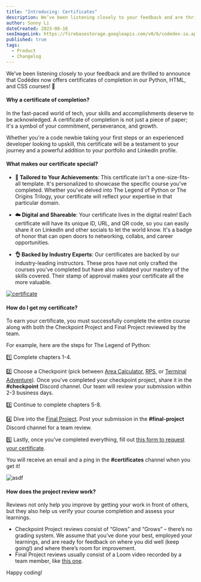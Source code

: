 ```yaml
---
title: "Introducing: Certificates"
description: We’ve been listening closely to your feedback and are thrilled to announce that Codédex now offers certificates of completion in our Python, HTML, and CSS courses!
author: Sonny Li
dateCreated: 2023-08-16
seoImageLink: https://firebasestorage.googleapis.com/v0/b/codedex-io.appspot.com/o/blogs%2Flevels-and-ranks%2Fbanner.png?alt=media&token=f1f3540e-e7c7-4c5e-b356-14de14319c4d
published: true
tags:
  - Product
  - Changelog
---
```


We’ve been listening closely to your feedback and are thrilled to announce that Codédex now offers certificates of completion in our Python, HTML, and CSS courses! 🙌

#### Why a certificate of completion?

In the fast-paced world of tech, your skills and accomplishments deserve to be acknowledged. A certificate of completion is not just a piece of paper; it's a symbol of your commitment, perseverance, and growth. 

Whether you're a code newbie taking your first steps or an experienced developer looking to upskill, this certificate will be a testament to your journey and a powerful addition to your portfolio and LinkedIn profile.

#### What makes our certificate special?

- **👤 Tailored to Your Achievements**: This certificate isn't a one-size-fits-all template. It's personalized to showcase the specific course you've completed. Whether you've delved into The Legend of Python or The Origins Trilogy, your certificate will reflect your expertise in that particular domain.

- **☁️ Digital and Shareable**: Your certificate lives in the digital realm! Each certificate will have its unique ID, URL, and QR code, so you can easily share it on LinkedIn and other socials to let the world know. It's a badge of honor that can open doors to networking, collabs, and career opportunities.

- **👌 Backed by Industry Experts**: Our certificates are backed by our industry-leading instructors. These pros have not only crafted the courses you've completed but have also validated your mastery of the skills covered. Their stamp of approval makes your certificate all the more valuable.

[![certificate](https://i.imgur.com/LwzTWJh.png)](https://www.codedex.io/certificates/b0690263-9c43-46e7-89d1-8713b17f5b9b)

#### How do I get my certificate?

To earn your certificate, you must successfully complete the entire course along with both the Checkpoint Project and Final Project reviewed by the team. 

For example, here are the steps for The Legend of Python:

1️⃣ Complete chapters 1-4.

2️⃣ Choose a Checkpoint (pick between [Area Calculator](https://www.codedex.io/python/mid-project/area-calculator), [RPS](https://www.codedex.io/python/mid-project/rock-paper-scissors), or [Terminal Adventure](https://www.codedex.io/python/mid-project/terminal-adventure-game)). Once you’ve completed your checkpoint project, share it in the **#checkpoint** Discord channel. Our team will review your submission within 2-3 business days.

3️⃣ Continue to complete chapters 5-8.

4️⃣ Dive into the [Final Project](https://www.codedex.io/python/final-project). Post your submission in the **#final-project** Discord channel for a team review.

5️⃣ Lastly, once you’ve completed everything, fill out [this form to request your certificate](https://59ty7awbpjd.typeform.com/to/z9b4XvIc). 

You will receive an email and a ping in the **#certificates** channel when you get it!

![asdf](https://imgur.com/vX9rgdy.png)

#### How does the project review work?

Reviews not only help you improve by getting your work in front of others, but they also help us verify your course completion and assess your learnings.

- Checkpoint Project reviews consist of “Glows” and “Grows” – there’s no grading system. We assume that you’ve done your best, employed your learnings, and are ready for feedback on where you did well (keep going!) and where there’s room for improvement.
- Final Project reviews usually consist of a Loom video recorded by a team member, like [this one](https://www.youtube.com/watch?v=soJtl1ptRIA).

Happy coding!
